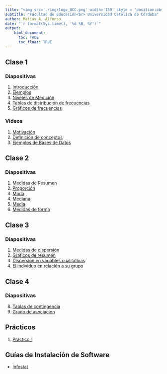 ```yaml
---
title: "<img src='./img/logo_UCC.png' width='150' style = 'position:absolute; top:10px; right:15%; padding:10px; z-index:-1; opacity:0.25'>Psicoestadística"
subtitle: "Facultad de Educación<br> Universidad Católica de Córdoba"
author: Matías A. Alfonso
date: "`r format(Sys.time(), '%d %B, %Y')`"
output:
    html_document:
      toc: TRUE
      toc_float: TRUE
---
```


## Clase 1

### Diapositivas
1) [Introducción](./01_Introducción/introduccion.html)
2) [Ejemplos](./01_ejemplosIntroduccion/ejemplosIntroduccion.html)
3) [Niveles de Medición](./01_NivelesMedicion/nivelesMedicion.html)
4) [Tablas de distribución de frecuencias](./01_tablasFrecuencia/01_tablasFrecuencia.html)
5) [Gráficos de frecuencias](./01_graficoFrecuencias/01_graficoFrecuencias.html)

### Videos

1) [Motivación](https://youtu.be/KkgTu8_edPg)
3) [Definición de conceptos](https://youtu.be/safhRHTMWcU)
2) [Ejemplos de Bases de Datos](https://youtu.be/P-Iskr34erg)

## Clase 2

### Diapositivas

1) [Medidas de Resumen](./01_Medidas_de_Resumen/01_Medidas_de_Resumen.html)
1) [Proporción](./01_Proporcion/01_Proporcion.html)
3) [Moda](./01_Moda/01_Moda.html)
4) [Mediana](./01_Mediana/01_Mediana.html)
5) [Media](./01_Media/01_Media.html)
7) [Medidas de forma](./01_Medidas_de_forma/01_Medidas_de_forma.html)

## Clase 3

### Diapositivas
1) [Medidas de dispersión](./01_Medidas_de_dispersion/01_Medidas_de_dispersion.html)
7) [Gráficos de resumen](./01_Graficos_de_resumen/01_Graficos_de_Resumen.html)
7) [Dispersion en variables cualitativas](./01_Dispersion_cuali/01_Dispersion_cuali.html)
7) [El individuo en relación a su grupo](./01_individuo_relacion_grupo/individuo_relacion_grupo.html)


## Clase 4
### Diapositivas
8) [Tablas de contingencia](./01_tablas_de_contingencia/tablas_de_contingencia.html)  
8) [Grado de asociacion](./01_grado_de_asociacion/grado_de_asociacion.html)  


## Prácticos

1) [Práctico 1](practicos/practico1.pdf)

## Guías de Instalación de Software

* [Infostat](https://www.youtube.com/watch?v=Wq7yUAiTgCo)